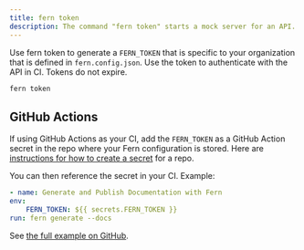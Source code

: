 ```yaml
---
title: fern token
description: The command "fern token" starts a mock server for an API. 
---
```


Use fern token to generate a `FERN_TOKEN` that is specific to your organization that is defined 
in `fern.config.json`. Use the token to authenticate with the API in CI. Tokens do not expire.

```bash 
fern token
```

## GitHub Actions

If using GitHub Actions as your CI, add the `FERN_TOKEN` as a GitHub Action secret in the repo where your 
Fern configuration is stored. Here are 
[instructions for how to create a secret](https://docs.github.com/en/actions/security-guides/using-secrets-in-github-actions#creating-secrets-for-a-repository) for a repo.

You can then reference the secret in your CI. Example:

```yaml
- name: Generate and Publish Documentation with Fern
env:
    FERN_TOKEN: ${{ secrets.FERN_TOKEN }}
run: fern generate --docs
```

See [the full example on GitHub](https://github.com/fern-api/fern/blob/main/.github/workflows/publish-docs.yml).
